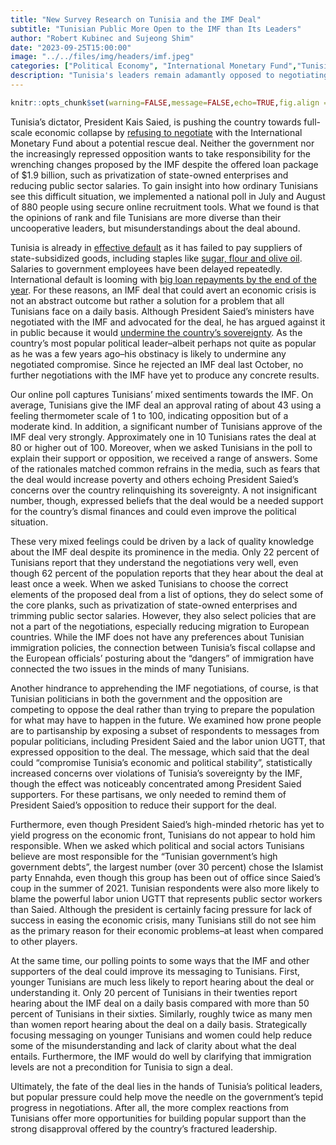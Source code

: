 ```yaml
---
title: "New Survey Research on Tunisia and the IMF Deal"
subtitle: "Tunisian Public More Open to the IMF than Its Leaders"
author: "Robert Kubinec and Sujeong Shim"
date: "2023-09-25T15:00:00"
image: "../../files/img/headers/imf.jpeg"
categories: ["Political Economy", "International Monetary Fund","Tunisia"]
description: "Tunisia's leaders remain adamantly opposed to negotiating or supporting a deal with the IMF, but Tunisian citizens have more nuanced views on the topic."
---
```


```r

knitr::opts_chunk$set(warning=FALSE,message=FALSE,echo=TRUE,fig.align = "center",echo=FALSE)

```

Tunisia's dictator, President Kais Saied, is pushing the country towards full-scale economic collapse by [refusing to negotiate](https://www.reuters.com/world/africa/tunisias-efforts-stave-off-bankruptcy-2023-06-29/) with the International Monetary Fund about a potential rescue deal. Neither the government nor the increasingly repressed opposition wants to take responsibility for the wrenching changes proposed by the IMF despite the offered loan package of \$1.9 billion, such as privatization of state-owned enterprises and reducing public sector salaries. To gain insight into how ordinary Tunisians see this difficult situation, we implemented a national poll in July and August of 880 people using secure online recruitment tools. What we found is that the opinions of rank and file Tunisians are more diverse than their uncooperative leaders, but misunderstandings about the deal abound.

Tunisia is already in [effective default](https://african.business/2023/09/resources/what-next-after-tunisia-rejects-imf-and-austerity-burdens) as it has failed to pay suppliers of state-subsidized goods, including staples like [sugar, flour and olive oil](https://www.france24.com/en/live-news/20230807-baguettes-fall-victim-to-tunisia-s-economic-crisis). Salaries to government employees have been delayed repeatedly. International default is looming with [big loan repayments by the end of the year](https://www.reuters.com/world/africa/tunisias-efforts-stave-off-bankruptcy-2023-06-29/). For these reasons, an IMF deal that could avert an economic crisis is not an abstract outcome but rather a solution for a problem that all Tunisians face on a daily basis. Although President Saied's ministers have negotiated with the IMF and advocated for the deal, he has argued against it in public because it would [undermine the country's sovereignty](https://www.mei.edu/publications/tunisia-imf-and-alternatives). As the country's most popular political leader--albeit perhaps not quite as popular as he was a few years ago--his obstinacy is likely to undermine any negotiated compromise. Since he rejected an IMF deal last October, no further negotiations with the IMF have yet to produce any concrete results.

Our online poll captures Tunisians' mixed sentiments towards the IMF. On average, Tunisians give the IMF deal an approval rating of about 43 using a feeling thermometer scale of 1 to 100, indicating opposition but of a moderate kind. In addition, a significant number of Tunisians approve of the IMF deal very strongly. Approximately one in 10 Tunisians rates the deal at 80 or higher out of 100. Moreover, when we asked Tunisians in the poll to explain their support or opposition, we received a range of answers. Some of the rationales matched common refrains in the media, such as fears that the deal would increase poverty and others echoing President Saied's concerns over the country relinquishing its sovereignty. A not insignificant number, though, expressed beliefs that the deal would be a needed support for the country's dismal finances and could even improve the political situation.

These very mixed feelings could be driven by a lack of quality knowledge about the IMF deal despite its prominence in the media. Only 22 percent of Tunisians report that they understand the negotiations very well, even though 62 percent of the population reports that they hear about the deal at least once a week. When we asked Tunisians to choose the correct elements of the proposed deal from a list of options, they do select some of the core planks, such as privatization of state-owned enterprises and trimming public sector salaries. However, they also select policies that are not a part of the negotiations, especially reducing migration to European countries. While the IMF does not have any preferences about Tunisian immigration policies, the connection between Tunisia's fiscal collapse and the European officials' posturing about the "dangers" of immigration have connected the two issues in the minds of many Tunisians.

Another hindrance to apprehending the IMF negotiations, of course, is that Tunisian politicians in both the government and the opposition are competing to oppose the deal rather than trying to prepare the population for what may have to happen in the future. We examined how prone people are to partisanship by exposing a subset of respondents to messages from popular politicians, including President Saied and the labor union UGTT, that expressed opposition to the deal. The message, which said that the deal could "compromise Tunisia's economic and political stability", statistically increased concerns over violations of Tunisia's sovereignty by the IMF, though the effect was noticeably concentrated among President Saied supporters. For these partisans, we only needed to remind them of President Saied's opposition to reduce their support for the deal.

Furthermore, even though President Saied's high-minded rhetoric has yet to yield progress on the economic front, Tunisians do not appear to hold him responsible. When we asked which political and social actors Tunisians believe are most responsible for the "Tunisian government's high government debts", the largest number (over 30 percent) chose the Islamist party Ennahda, even though this group has been out of office since Saied's coup in the summer of 2021. Tunisian respondents were also more likely to blame the powerful labor union UGTT that represents public sector workers than Saied. Although the president is certainly facing pressure for lack of success in easing the economic crisis, many Tunisians still do not see him as the primary reason for their economic problems--at least when compared to other players.

At the same time, our polling points to some ways that the IMF and other supporters of the deal could improve its messaging to Tunisians. First, younger Tunisians are much less likely to report hearing about the deal or understanding it. Only 20 percent of Tunisians in their twenties report hearing about the IMF deal on a daily basis compared with more than 50 percent of Tunisians in their sixties. Similarly, roughly twice as many men than women report hearing about the deal on a daily basis. Strategically focusing messaging on younger Tunisians and women could help reduce some of the misunderstanding and lack of clarity about what the deal entails. Furthermore, the IMF would do well by clarifying that immigration levels are not a precondition for Tunisia to sign a deal.

Ultimately, the fate of the deal lies in the hands of Tunisia's political leaders, but popular pressure could help move the needle on the government's tepid progress in negotiations. After all, the more complex reactions from Tunisians offer more opportunities for building popular support than the strong disapproval offered by the country's fractured leadership.
